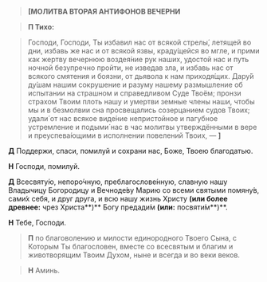 > **<b>[</b>МОЛИТВА ВТОРАЯ АНТИФОНОВ ВЕЧЕРНИ**

> **П Тихо:**

> Господи, Господи, Ты избавил нас от всякой стрелы́, летящей во дни, избавь же нас и от всякой язвы, краду́щейся во мгле, и прими как жертву вечернюю воздея́ние рук наших, удостой нас и путь ночной безупречно пройти, не изведав зла, и избавь нас от всякого смятения и боязни, от дьявола к нам приходя́щих. Дару́й ду́шам нашим сокрушение и разуму нашему размышление об испытании на страшном и справедливом Суде Твоём; пронзи страхом Твоим плоть нашу и умертви земные члены наши, чтобы мы и в безмолвии сна просвещались созерцанием судов Твоих; удали́ от нас всякое виде́ние непристойное и пагубное устремление и подыми́ нас в час молитвы утверждёнными в вере и преуспева́ющими в исполнении повелений Твоих, — **<b>]</b>**

**Д** Поддержи, спаси, помилуй и сохрани нас, Боже, Твоею благодатью.

**Н** Господи, помилуй.

**Д** Всесвяту́ю, непоро́чную, преблагослове́нную, славную нашу Владычицу Богородицу и Вечноде́ву Марию со всеми святыми помяну́в, сами́х себя, и друг друга, и всю нашу жизнь Христу **(или более древнее:** чрез Христа**)** Богу предади́м **(или:** посвяти́м**)**.  

**Н** Тебе, Господи.

> **П** по благоволению и милости единородного Твоего Сына, с Которым Ты благословен, вместе со всесвятым и благим и животворящим Твоим Духом, ныне и всегда и во веки веков.

> **Н** Аминь.


